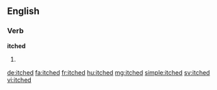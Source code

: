 ==English==

===Verb===
'''itched'''

# {{past of|itch}}

[[de:itched]]
[[fa:itched]]
[[fr:itched]]
[[hu:itched]]
[[mg:itched]]
[[simple:itched]]
[[sv:itched]]
[[vi:itched]]